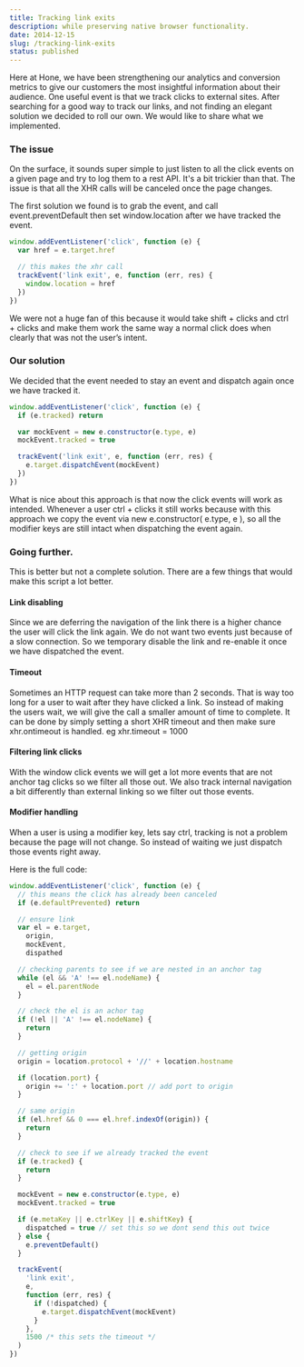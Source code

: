 ```yaml
---
title: Tracking link exits
description: while preserving native browser functionality.
date: 2014-12-15
slug: /tracking-link-exits
status: published
---
```


Here at Hone, we have been strengthening our analytics and conversion metrics to give our customers the most insightful information about their audience. One useful event is that we track clicks to external sites. After searching for a good way to track our links, and not finding an elegant solution we decided to roll our own. We would like to share what we implemented.

### The issue

On the surface, it sounds super simple to just listen to all the click events on a given page and try to log them to a rest API. It's a bit trickier than that. The issue is that all the XHR calls will be canceled once the page changes.

The first solution we found is to grab the event, and call event.preventDefault then set window.location after we have tracked the event.

```javascript
window.addEventListener('click', function (e) {
  var href = e.target.href

  // this makes the xhr call
  trackEvent('link exit', e, function (err, res) {
    window.location = href
  })
})
```

We were not a huge fan of this because it would take shift + clicks and ctrl + clicks and make them work the same way a normal click does when clearly that was not the user’s intent.

### Our solution

We decided that the event needed to stay an event and dispatch again once we have tracked it.

```javascript
window.addEventListener('click', function (e) {
  if (e.tracked) return

  var mockEvent = new e.constructor(e.type, e)
  mockEvent.tracked = true

  trackEvent('link exit', e, function (err, res) {
    e.target.dispatchEvent(mockEvent)
  })
})
```

What is nice about this approach is that now the click events will work as intended. Whenever a user ctrl + clicks it still works because with this approach we copy the event via new e.constructor( e.type, e ), so all the modifier keys are still intact when dispatching the event again.

### Going further.

This is better but not a complete solution. There are a few things that would make this script a lot better.

#### Link disabling

Since we are deferring the navigation of the link there is a higher chance the user will click the link again. We do not want two events just because of a slow connection. So we temporary disable the link and re-enable it once we have dispatched the event.

#### Timeout

Sometimes an HTTP request can take more than 2 seconds. That is way too long for a user to wait after they have clicked a link. So instead of making the users wait, we will give the call a smaller amount of time to complete. It can be done by simply setting a short XHR timeout and then make sure xhr.ontimeout is handled. eg xhr.timeout = 1000

#### Filtering link clicks

With the window click events we will get a lot more events that are not anchor tag clicks so we filter all those out. We also track internal navigation a bit differently than external linking so we filter out those events.

#### Modifier handling

When a user is using a modifier key, lets say ctrl, tracking is not a problem because the page will not change. So instead of waiting we just dispatch those events right away.

Here is the full code:

```javascript
window.addEventListener('click', function (e) {
  // this means the click has already been canceled
  if (e.defaultPrevented) return

  // ensure link
  var el = e.target,
    origin,
    mockEvent,
    dispathed

  // checking parents to see if we are nested in an anchor tag
  while (el && 'A' !== el.nodeName) {
    el = el.parentNode
  }

  // check the el is an achor tag
  if (!el || 'A' !== el.nodeName) {
    return
  }

  // getting origin
  origin = location.protocol + '//' + location.hostname

  if (location.port) {
    origin += ':' + location.port // add port to origin
  }

  // same origin
  if (el.href && 0 === el.href.indexOf(origin)) {
    return
  }

  // check to see if we already tracked the event
  if (e.tracked) {
    return
  }

  mockEvent = new e.constructor(e.type, e)
  mockEvent.tracked = true

  if (e.metaKey || e.ctrlKey || e.shiftKey) {
    dispatched = true // set this so we dont send this out twice
  } else {
    e.preventDefault()
  }

  trackEvent(
    'link exit',
    e,
    function (err, res) {
      if (!dispatched) {
        e.target.dispatchEvent(mockEvent)
      }
    },
    1500 /* this sets the timeout */
  )
})
```

